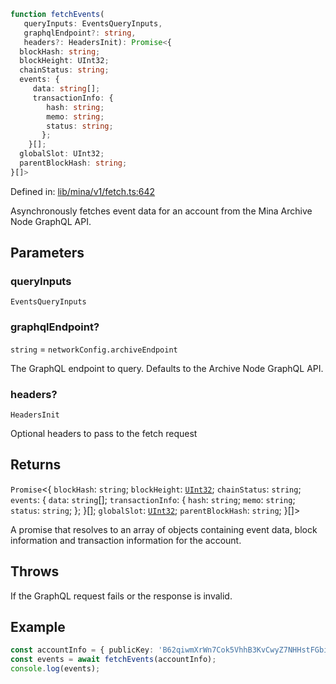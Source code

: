 ```ts
function fetchEvents(
   queryInputs: EventsQueryInputs, 
   graphqlEndpoint?: string, 
   headers?: HeadersInit): Promise<{
  blockHash: string;
  blockHeight: UInt32;
  chainStatus: string;
  events: {
     data: string[];
     transactionInfo: {
        hash: string;
        memo: string;
        status: string;
       };
    }[];
  globalSlot: UInt32;
  parentBlockHash: string;
}[]>
```

Defined in: [lib/mina/v1/fetch.ts:642](https://github.com/o1-labs/o1js/blob/df1ff77af12d7cbbed4a6167f02815fad4f0dceb/src/lib/mina/v1/fetch.ts#L642)

Asynchronously fetches event data for an account from the Mina Archive Node GraphQL API.

## Parameters

### queryInputs

`EventsQueryInputs`

### graphqlEndpoint?

`string` = `networkConfig.archiveEndpoint`

The GraphQL endpoint to query. Defaults to the Archive Node GraphQL API.

### headers?

`HeadersInit`

Optional headers to pass to the fetch request

## Returns

`Promise`\<\{
  `blockHash`: `string`;
  `blockHeight`: [`UInt32`](../classes/UInt32.mdx);
  `chainStatus`: `string`;
  `events`: \{
     `data`: `string`[];
     `transactionInfo`: \{
        `hash`: `string`;
        `memo`: `string`;
        `status`: `string`;
       \};
    \}[];
  `globalSlot`: [`UInt32`](../classes/UInt32.mdx);
  `parentBlockHash`: `string`;
 \}[]\>

A promise that resolves to an array of objects containing event data, block information and transaction information for the account.

## Throws

If the GraphQL request fails or the response is invalid.

## Example

```ts
const accountInfo = { publicKey: 'B62qiwmXrWn7Cok5VhhB3KvCwyZ7NHHstFGbiU5n7m8s2RqqNW1p1wF' };
const events = await fetchEvents(accountInfo);
console.log(events);
```
